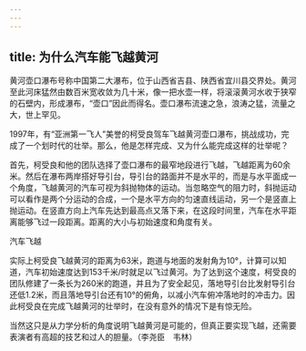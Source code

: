 ```yaml
---
---
---
```

title: 为什么汽车能飞越黄河
---




黄河壶口瀑布号称中国第二大瀑布，位于山西省吉县、陕西省宜川县交界处。黄河至此河床猛然由数百米宽收敛为几十米，像一把水壶一样，将滚滚黄河水收于狭窄的石壁内，形成瀑布，“壶口”因此而得名。壶口瀑布流速之急，浪涛之猛，流量之大，世上罕见。

1997年，有“亚洲第一飞人”美誉的柯受良驾车飞越黄河壶口瀑布，挑战成功，完成了一个划时代的壮举。那么，他是怎样完成、又为什么能完成这样的壮举呢？

首先，柯受良和他的团队选择了壶口瀑布的最窄地段进行飞越，飞越距离为60余米。然后在瀑布两岸搭好导引台，导引台的路面并不是水平的，而是与水平面成一个角度，飞越黄河的汽车可视为斜抛物体的运动。当忽略空气的阻力时，斜抛运动可以看作是两个分运动的合成，一个是水平方向的匀速直线运动，另一个是竖直上抛运动。在竖直方向上汽车先达到最高点又落下来，在这段时间里，汽车在水平距离能够飞过一段距离。距离的大小与初始速度和角度有关。

汽车飞越



实际上柯受良飞越黄河的距离为63米，跑道与地面的发射角为10°，计算可以知道，汽车初始速度达到153千米/时就足以飞过黄河。为了达到这个速度，柯受良的团队修建了一条长为260米的跑道，并且为了安全起见，落地导引台比发射导引台还低1.2米，而且落地导引台还有10°的俯角，以减小汽车俯冲落地时的冲击力。因此柯受良在完成飞越黄河的壮举时，在没有意外的情况下是有惊无险。

当然这只是从力学分析的角度说明飞越黄河是可能的，但真正要实现飞越，还需要表演者有高超的技艺和过人的胆量。（李尧臣　韦林）
